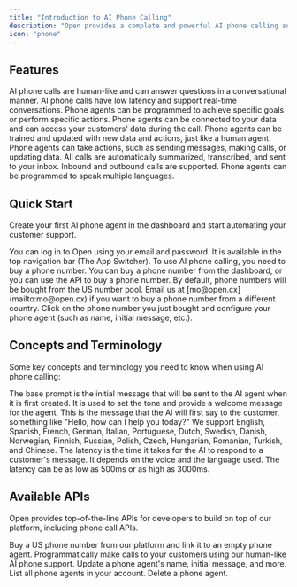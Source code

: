 ```yaml
---
title: "Introduction to AI Phone Calling"
description: "Open provides a complete and powerful AI phone calling solution that can be used to automate your customer support and customer communications."
icon: "phone"
---
```


## Features

<CardGroup cols={2}>
    <Card
        title="Feels like a human"
        icon="user"
        color="#e76e50"
        iconType="solid"
    >
        AI phone calls are human-like and can answer questions in a conversational manner.
    </Card>
    <Card
        title="Low latency"
        icon="bolt"
        color="#e76e50"
        iconType="solid"
    >
        AI phone calls have low latency and support real-time conversations.
    </Card>
    <Card
        title="Goal-oriented"
        icon="bullseye"
        color="#e76e50"
        iconType="solid"
    >
        Phone agents can be programmed to achieve specific goals or perform specific actions.
    </Card>
    <Card
        title="Connected to your data"
        icon="database"
        color="#e76e50"
        iconType="solid"
    >
        Phone agents can be connected to your data and can access your customers' data during the call.
    </Card>
    <Card
        title="Trainable and coachable"
        icon="pencil"
        color="#e76e50"
        iconType="solid"
    >
        Phone agents can be trained and updated with new data and actions, just like a human agent.
    </Card>
    <Card
        title="Can take actions"
        icon="bolt"
        color="#e76e50"
        iconType="solid"
    >
        Phone agents can take actions, such as sending messages, making calls, or updating data.
    </Card>
    <Card 
        title="Centralized in the inbox"
        icon="inbox"
        color="#e76e50"
        iconType="solid"
    >
        All calls are automatically summarized, transcribed, and sent to your inbox.
    </Card>
    <Card 
        title="Inbound and outbound calls"
        icon="phone"
        color="#e76e50"
        iconType="solid"
    >
        Inbound and outbound calls are supported.
    </Card>
    <Card
        title="Multiple languages"
        icon="globe"
        color="#e76e50"
        iconType="solid"
    >
        Phone agents can be programmed to speak multiple languages.
    </Card>
</CardGroup>

## Quick Start

Create your first AI phone agent in the dashboard and start automating your customer support.

<Steps>
  <Step title="Login to Open">
    You can log in to Open using your email and password.
  </Step>
  <Step title="Navigate to the AI phone calling product">
    It is available in the top navigation bar (The App Switcher).
  </Step>
  <Step title="Buy a phone number">
    To use AI phone calling, you need to buy a phone number. You can buy a phone number from the dashboard, or you can use the API to buy a phone number. By default, phone numbers will be bought from the US number pool. Email us at [mo@open.cx](mailto:mo@open.cx) if you want to buy a phone number from a different country.
  </Step>
  <Step title="Configure your phone agent">
    Click on the phone number you just bought and configure your phone agent (such as name, initial message, etc.).
  </Step>
</Steps>

## Concepts and Terminology

Some key concepts and terminology you need to know when using AI phone calling:

<AccordionGroup>
  <Accordion title="What is the base prompt?">
    The base prompt is the initial message that will be sent to the AI agent when it is first created. It is used to set the tone and provide a welcome message for the agent.
  </Accordion>
  <Accordion title="What is the initial message?">
    This is the message that the AI will first say to the customer, something like "Hello, how can I help you today?"
  </Accordion>
  <Accordion title="What are the supported languages?">
    We support English, Spanish, French, German, Italian, Portuguese, Dutch, Swedish, Danish, Norwegian, Finnish, Russian, Polish, Czech, Hungarian, Romanian, Turkish, and Chinese.
  </Accordion>
  <Accordion title="How much is the latency?">
    The latency is the time it takes for the AI to respond to a customer's message. It depends on the voice and the language used. The latency can be as low as 500ms or as high as 3000ms.
  </Accordion>
</AccordionGroup>

## Available APIs

Open provides top-of-the-line APIs for developers to build on top of our platform, including phone call APIs.

<CardGroup cols={2}>
    <Card
        title="Create a phone agent"
        icon="phone"
        href="phone/phone-calling"
        iconType="solid"
    >
        Buy a US phone number from our platform and link it to an empty phone agent.
    </Card>
    <Card
        title="Make an outbound call"
        icon="phone"
        href="phone/phone-calling"
        iconType="solid"
    >
        Programmatically make calls to your customers using our human-like AI phone support.
    </Card>
    <Card 
        title="Update a phone agent"
        icon="pencil"
        href="phone/phone-calling"
        iconType="solid"
    >
        Update a phone agent's name, initial message, and more.
    </Card>
    <Card 
        title="List phone agents"
        icon="list"
        href="phone/phone-calling"
        iconType="solid"
    >
        List all phone agents in your account.
    </Card>
    <Card 
        title="Delete a phone agent"
        icon="trash"
        href="phone/phone-calling"
        iconType="solid"
    >
        Delete a phone agent.
    </Card>
</CardGroup>